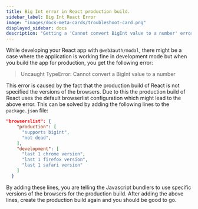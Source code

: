 ```yaml
---
title: Big Int error in React production build.
sidebar_label: Big Int React Error
image: "images/docs-meta-cards/troubleshoot-card.png"
displayed_sidebar: docs
description: "Getting a 'Cannot convert BigInt value to a number' error in your React production build? Here's how to fix it."
---
```


While developing your React app with `@web3auth/modal`, there might be a case where the application is working fine in development mode but when you
build the app for production, you get the following error:

> Uncaught TypeError: Cannot convert a BigInt value to a number

This error is caused by the fact that the production build of React is not specified the versions of the browsers. Due to this the production build of
React uses the default browserlist configuration which might lead to the above error. This can be solved by adding the following lines to the
`package.json` file:

```json title="package.json"
"browserslist": {
    "production": [
      "supports bigint",
      "not dead",
    ],
    "development": [
      "last 1 chrome version",
      "last 1 firefox version",
      "last 1 safari version"
    ]
  }
```

By adding these lines, you are telling the Javascript bundlers to use specific versions of the browsers for the production build. After adding the
above lines, create the production build again and you should be good to go.
